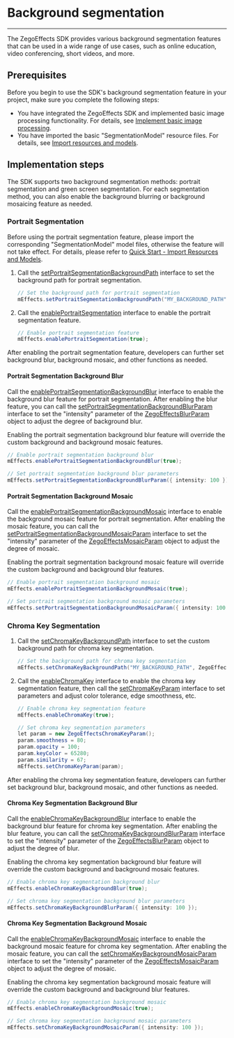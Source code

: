 # Background segmentation

---

The ZegoEffects SDK provides various background segmentation features that can be used in a wide range of use cases, such as online education, video conferencing, short videos, and more.

## Prerequisites

Before you begin to use the SDK's background segmentation feature in your project, make sure you complete the following steps:

- You have integrated the ZegoEffects SDK and implemented basic image processing functionality. For details, see [Implement basic image processing](!Quick_Starts/Solution_Implementation).
- You have imported the basic "SegmentationModel" resource files. For details, see [Import resources and models](!Quick_Starts/Import_Resources).

## Implementation steps

The SDK supports two background segmentation methods: portrait segmentation and green screen segmentation. For each segmentation method, you can also enable the background blurring or background mosaicing feature as needed.

### Portrait Segmentation

<Warning title="Warning">

Before using the portrait segmentation feature, please import the corresponding "SegmentationModel" model files, otherwise the feature will not take effect. For details, please refer to [Quick Start - Import Resources and Models](!Quick_Starts/Import_Resources).
</Warning>

1. Call the [setPortraitSegmentationBackgroundPath](@setPortraitSegmentationBackgroundPath) interface to set the background path for portrait segmentation.

    ```java
    // Set the background path for portrait segmentation
    mEffects.setPortraitSegmentationBackgroundPath("MY_BACKGROUND_PATH", ZegoEffectsScaleMode.ASPECT_FILL);
    ```

2. Call the [enablePortraitSegmentation](@enablePortraitSegmentation) interface to enable the portrait segmentation feature.

    ```java
    // Enable portrait segmentation feature
    mEffects.enablePortraitSegmentation(true);
    ```

<p>After enabling the portrait segmentation feature, developers can further set background blur, background mosaic, and other functions as needed.</p>

#### Portrait Segmentation Background Blur

Call the [enablePortraitSegmentationBackgroundBlur](@enablePortraitSegmentationBackgroundBlur) interface to enable the background blur feature for portrait segmentation. After enabling the blur feature, you can call the [setPortraitSegmentationBackgroundBlurParam](@setPortraitSegmentationBackgroundBlurParam) interface to set the "intensity" parameter of the [ZegoEffectsBlurParam](@-ZegoEffectsBlurParam) object to adjust the degree of background blur.

<div class = 'mk-warning'>

Enabling the portrait segmentation background blur feature will override the custom background and background mosaic features.
</div>

   
```java
// Enable portrait segmentation background blur
mEffects.enablePortraitSegmentationBackgroundBlur(true);

// Set portrait segmentation background blur parameters
mEffects.setPortraitSegmentationBackgroundBlurParam({ intensity: 100 });
```

#### Portrait Segmentation Background Mosaic

Call the [enablePortraitSegmentationBackgroundMosaic](@enablePortraitSegmentationBackgroundMosaic) interface to enable the background mosaic feature for portrait segmentation. After enabling the mosaic feature, you can call the [setPortraitSegmentationBackgroundMosaicParam](@setPortraitSegmentationBackgroundMosaicParam) interface to set the "intensity" parameter of the [ZegoEffectsMosaicParam](@-ZegoEffectsMosaicParam) object to adjust the degree of mosaic.

<div class = 'mk-warning'>

Enabling the portrait segmentation background mosaic feature will override the custom background and background blur features.
</div> 

   
```java
// Enable portrait segmentation background mosaic
mEffects.enablePortraitSegmentationBackgroundMosaic(true);

// Set portrait segmentation background mosaic parameters
mEffects.setPortraitSegmentationBackgroundMosaicParam({ intensity: 100 });
```
    

### Chroma Key Segmentation

1. Call the [setChromaKeyBackgroundPath](@setChromaKeyBackgroundPath) interface to set the custom background path for chroma key segmentation.

    ```java
    // Set the background path for chroma key segmentation
    mEffects.setChromaKeyBackgroundPath("MY_BACKGROUND_PATH", ZegoEffectsScaleMode.ASPECT_FILL);
    ```

2. Call the [enableChromaKey](@enableChromaKey) interface to enable the chroma key segmentation feature, then call the [setChromaKeyParam](@setChromaKeyParam) interface to set parameters and adjust color tolerance, edge smoothness, etc.

    ```java
    // Enable chroma key segmentation feature
    mEffects.enableChromaKey(true);

    // Set chroma key segmentation parameters
    let param = new ZegoEffectsChromaKeyParam();
    param.smoothness = 80;
    param.opacity = 100;
    param.keyColor = 65280;
    param.similarity = 67;
    mEffects.setChromaKeyParam(param);
    ```

<p>After enabling the chroma key segmentation feature, developers can further set background blur, background mosaic, and other functions as needed.</p>

#### Chroma Key Segmentation Background Blur

Call the [enableChromaKeyBackgroundBlur](@enableChromaKeyBackgroundBlur) interface to enable the background blur feature for chroma key segmentation. After enabling the blur feature, you can call the [setChromaKeyBackgroundBlurParam](@setChromaKeyBackgroundBlurParam) interface to set the "intensity" parameter of the [ZegoEffectsBlurParam](@-ZegoEffectsBlurParam) object to adjust the degree of blur.

<div class = 'mk-warning'>

Enabling the chroma key segmentation background blur feature will override the custom background and background mosaic features.
</div>

```java
// Enable chroma key segmentation background blur
mEffects.enableChromaKeyBackgroundBlur(true);

// Set chroma key segmentation background blur parameters
mEffects.setChromaKeyBackgroundBlurParam({ intensity: 100 });
```

#### Chroma Key Segmentation Background Mosaic

Call the [enableChromaKeyBackgroundMosaic](@enableChromaKeyBackgroundMosaic) interface to enable the background mosaic feature for chroma key segmentation. After enabling the mosaic feature, you can call the [setChromaKeyBackgroundMosaicParam](@setChromaKeyBackgroundMosaicParam) interface to set the "intensity" parameter of the [ZegoEffectsMosaicParam](@-ZegoEffectsMosaicParam) object to adjust the degree of mosaic.

<div class = 'mk-warning'>

Enabling the chroma key segmentation background mosaic feature will override the custom background and background blur features.
</div>
   
```java
// Enable chroma key segmentation background mosaic
mEffects.enableChromaKeyBackgroundMosaic(true);

// Set chroma key segmentation background mosaic parameters
mEffects.setChromaKeyBackgroundMosaicParam({ intensity: 100 });
```

